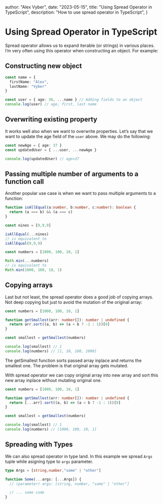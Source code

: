   author: "Alex Vyber",
  date: "2023-05-15",
  title: "Using Spread Operator in TypeScript",
  description: "How to use spread operator in TypeScript",
}

# Using Spread Operator in TypeScript

Spread operator allows us to expand iterable (or strings) in various places. I’m very often using this operator when
constructing an object. For example:

## Constructing new object

```TypeScript
const name = {
  firstName: "Alex",
  lastName: "Vyber"
}

const user = { age: 36, ...name } // Adding fields to an object
console.log(user) // age, first, last name
```

## Overwriting existing property

It works well also when we want to overwrite properties. Let’s say that we want to update the age field of the `user`
above. We may do the following:

```TypeScript
const newAge = { age: 37 }
const updatedUser = { ...user, ...newAge }

console.log(updatedUser) // age=37
```

## Passing multiple number of arguments to a function call

Another popular use case is when we want to pass multiple arguments to a function:

```TypeScript
function isAllEqual(a:number, b:number, c:number): boolean {
  return (a === b) && (a === c)
}

const nines = [9,9,9]

isAllEqual(...nines)
// is equivalent to
isAllEqual(9,9,9)

const numbers = [1000, 100, 10, 1]

Math.min(...numbers)
// is equivalent to
Math.min(1000, 100, 10, 1)
```

## Copying arrays

Last but not least, the spread operator does a good job of copying arrays. Not deep copying but just to avoid the
mutation of the original array:

```TypeScript
const numbers = [1000, 100, 10, 1]

function getSmallest(arr: number[]): number | undefined {
  return arr.sort((a, b) => (a < b ? -1 : 1))[0]
}

const smallest = getSmallest(numbers)

console.log(smallest) // 1
console.log(numbers) // [1, 10, 100, 1000]
```

The getSmallest function sorts passed array inplace and returns the smallest one. The problem is that original array
gets mutated.

With spread operator we can copy original array into new array and sort this new array inplace without mutating original
one.

```TypeScript
const numbers = [1000, 100, 10, 1]

function getSmallest(arr: number[]): number | undefined {
  return [...arr].sort((a, b) => (a < b ? -1 : 1))[0]
}

const smallest = getSmallest(numbers)

console.log(smallest) // 1
console.log(numbers) // [1000, 100, 10, 1]
```

## Spreading with Types

We can also spread operator in type land. In this example we spread `Args` tuple while asigning type to `args`
parameter.

```TypeScript
type Args = [string,number,"some" | "other"]

function Some(...args: [...Args]) {
  // (parameter) args: [string, number, "some" | "other"]

  // ... some code
}
```
